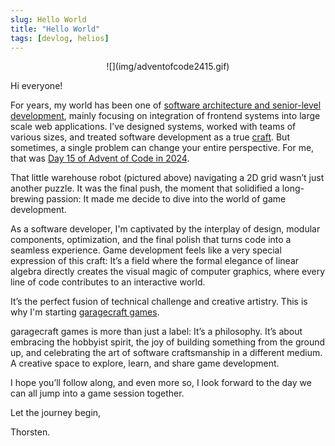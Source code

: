 ```yaml
---
slug: Hello World
title: "Hello World"
tags: [devlog, helios]
---
```




<center>
![](img/adventofcode2415.gif)
</center>

Hi everyone!

For years, my world has been one of [software architecture and senior-level development](https://www.linkedin.com/in/thorstensuckow/), mainly focusing on integration of frontend systems into large scale web applications. I’ve designed systems, worked with teams of various sizes, and treated software development as a true [craft](https://thorsten.suckow-homberg.de/docs/articles/software-craftsmanship). But sometimes, a single problem can change your entire perspective. For me, that was [Day 15 of Advent of Code in 2024](https://adventofcode.com/2024/day/15).

<!--truncate-->

That little warehouse robot (pictured above) navigating a 2D grid wasn’t just another puzzle. It was the final push, the moment that solidified a long-brewing passion: It made me decide to dive into the world of game development.

As a software developer, I'm captivated by the interplay of design, modular components, optimization, and the final polish that turns code into a seamless experience. Game development feels like a very special expression of this craft: It’s a field where the formal elegance of linear algebra directly creates the visual magic of computer graphics, where every line of code contributes to an interactive world.

It’s the perfect fusion of technical challenge and creative artistry. This is why I'm starting [garagecraft games](/).

garagecraft games is more than just a label: It’s a philosophy. It’s about embracing the hobbyist spirit, the joy of building something from the ground up, and celebrating the art of software craftsmanship in a different medium. A creative space to explore, learn, and share game development.

I hope you’ll follow along, and even more so, I look forward to the day we can all jump into a game session together.

 <SocialLinks />

Let the journey begin,

Thorsten.
